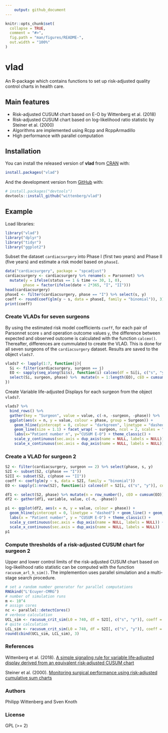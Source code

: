```yaml
---
    output: github_document
---
```


<!-- README.md is generated from README.Rmd. Please edit that file -->

```r
knitr::opts_chunk$set(
  collapse = TRUE,
  comment = "#>",
  fig.path = "man/figures/README-",
  out.width = "100%"
)
```
# vlad 
<!-- [![Build Status](https://travis-ci.org/wittenberg/vlad.svg)](https://travis-ci.org/wittenberg/vlad)  -->
<!-- [![CRAN_Status_Badge](http://www.r-pkg.org/badges/version/vlad)](http://cran.r-project.org/package=vlad)  -->
<!-- [![Coverage Status](https://codecov.io/gh/wittenberg/vlad/graph/badge.svg)](https://codecov.io/github/wittenberg/vlad?branch=master)  -->
<!-- [![Downloads](https://cranlogs.r-pkg.org/badges/vlad)](https://CRAN.R-project.org/package=vlad) -->
<!-- [![Total Downloads](https://cranlogs.r-pkg.org/badges/grand-total/vlad?color=orange)](https://CRAN.R-project.org/package=vlad) -->

An R-package which contains functions to set up risk-adjusted quality control charts in health care.

## Main features

- Risk-adjusted CUSUM chart based on E-O by Wittenberg et al. (2018)
- Risk-adjusted CUSUM chart based on log-likelihood ratio statistic by Steiner et al. (2000)
- Algorithms are implemented using Rcpp and RcppArmadillo
- High performance with parallel computation

## Installation

You can install the released version of **vlad** from [CRAN](https://cran.r-project.org/web/packages/vlad/index.html) with:

``` r
install.packages("vlad")
```

And the development version from [GitHub](https://github.com/wittenberg/vlad) with:

``` r
# install.packages("devtools")
devtools::install_github("wittenberg/vlad")
```
## Example


Load libraries:
```r
library("vlad")
library("dplyr")
library("tidyr")
library("ggplot2")
```

Subset the dataset `cardiacsurgery` into Phase I (first two years) and Phase II (five years) and estimate a risk model based on `phaseI`.
```r
data("cardiacsurgery", package = "spcadjust")
cardiacsurgery <- cardiacsurgery %>% rename(s = Parsonnet) %>%
  mutate(y = ifelse(status == 1 & time <= 30, 1, 0),
        phase = factor(ifelse(date < 2*365, "I", "II")))
head(cardiacsurgery)
phaseI <- filter(cardiacsurgery, phase == "I") %>% select(s, y)
coeff <- round(coef(glm(y ~ s, data = phaseI, family = "binomial")), 3)
print(coeff)
```

### Create VLADs for seven surgeons
By using the estimated risk model coefficients `coeff`, for each pair of Parsonnet score `s` and operation outcome values `y`, the difference between expected and observed outcome is calculated with the function `calceo()`.
Thereafter, differences are cummulated to create the VLAD. This is done for all seven surgeons of the `cardiacsurgery` dataset. Results are saved to the object `vlads7`.
```r
vlads7 <- lapply(1:7, function(j){
  Si <- filter(cardiacsurgery, surgeon == j)
  EO <- sapply(seq_along(Si$s), function(i) calceo(df = Si[i, c("s", "y")], coeff = coeff))
  select(Si, surgeon, phase) %>%  mutate(n = 1:length(EO), cEO = cumsum(EO))
}) 

```

Create Variable life-adjusted Displays for each surgeon from the object `vlads7`.
```r
vlads7 %>% 
  bind_rows() %>%  
  gather(key = "Surgeon", value = value, c(-n, -surgeon, -phase)) %>%
  ggplot(aes(x = n, y = value, colour = phase, group = Surgeon)) +
    geom_hline(yintercept = 0, colour = "darkgreen", linetype = "dashed") +
    geom_line(size = 1.1) + facet_wrap( ~ surgeon, ncol = 2, scales = "free") +
    labs(x="Patient number n", y="CUSUM E-O") + theme_classic() +
    scale_y_continuous(sec.axis = dup_axis(name = NULL, labels = NULL)) +
    scale_x_continuous(sec.axis = dup_axis(name = NULL, labels = NULL))
```

### Create a VLAD for surgeon 2
```r
S2 <- filter(cardiacsurgery, surgeon == 2) %>% select(phase, s, y)
S2I <- subset(S2, c(phase == "I"))
S2II <- subset(S2, c(phase == "II"))
coeff <- coef(glm(y ~ s, data = S2I, family = "binomial"))
EO <- sapply(1:nrow(S2), function(i) calceo(df = S2[i, c("s", "y")], coeff = coeff))

df1 <- select(S2, phase) %>% mutate(n = row_number(), cEO = cumsum(EO))
df2 <- gather(df1, variable, value, c(-n, -phase))

p1 <- ggplot(df2, aes(x = n, y = value, colour = phase)) +
  geom_hline(yintercept = 0, linetype = "dashed") + geom_line() + geom_point() + 
  labs(x = "Patient number", y = "CUSUM E-O") + theme_classic() +
  scale_y_continuous(sec.axis = dup_axis(name = NULL, labels = NULL)) +
  scale_x_continuous(sec.axis = dup_axis(name = NULL, labels = NULL))
p1
```

### Compute thresholds of a risk-adjusted CUSUM chart for surgeon 2 

 
Upper and lower control limits of the risk-adjusted CUSUM chart based on log-likelihood ratio statistic can be computed with the function `racusum_arl_h_sim()`. The implemention uses parallel simulation and a multi-stage search procedure.  
```r
# set a random number generator for parallel computations
RNGkind("L'Ecuyer-CMRG")
# number of simulation runs
m <- 10^4
# assign cores
nc <- parallel::detectCores()
# verbose calculation 
UCL_sim <- racusum_crit_sim(L0 = 740, df = S2I[, c("s", "y")], coeff = coeff, m = m, RA = 2, nc = nc, verbose = TRUE)
# quite calculation
LCL_sim <- racusum_crit_sim(L0 = 740, df = S2I[, c("s", "y")], coeff = coeff, m = m, RA = 1/2, nc = nc, verbose = FALSE)
round(cbind(UCL_sim, LCL_sim), 3)
```

### References

Wittenberg et al. (2018). [A simple signaling rule for variable life‐adjusted display derived from an equivalent risk‐adjusted CUSUM chart](https://doi.org/10.1002/sim.7647)

Steiner et al. (2000). [Monitoring surgical performance using risk-adjusted cumulative sum charts](https://doi.org/10.1093/biostatistics/1.4.441) 

### Authors

Philipp Wittenberg and Sven Knoth

### License

GPL (>= 2)
